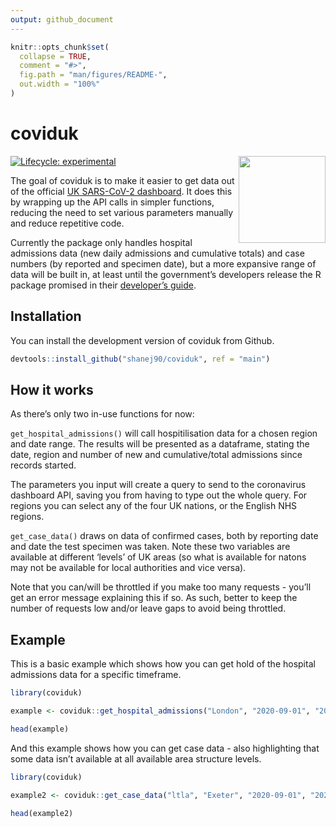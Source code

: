 ```yaml
---
output: github_document
---
```


<!-- README.md is generated from README.Rmd. Please edit that file -->

```r
knitr::opts_chunk$set(
  collapse = TRUE,
  comment = "#>",
  fig.path = "man/figures/README-",
  out.width = "100%"
)
```

# coviduk

<!-- badges: start -->
[![Lifecycle: experimental](https://img.shields.io/badge/lifecycle-experimental-orange.svg)](https://www.tidyverse.org/lifecycle/#experimental)
<img src='man/figures/logo.png' align="right" height="139" />
<!-- badges: end -->

The goal of coviduk is to make it easier to get data out of the official [UK SARS-CoV-2 dashboard](https://coronavirus.data.gov.uk/). It does this by wrapping up the API calls in simpler functions, reducing the need to set various parameters manually and reduce repetitive code.

Currently the package only handles hospital admissions data (new daily admissions and cumulative totals) and case numbers (by reported and specimen date), but a more expansive range of data will be built in, at least until the government's developers release the R package promised in their [developer's guide](https://coronavirus.data.gov.uk/developers-guide).

## Installation

You can install the development version of coviduk from Github.

``` r
devtools::install_github("shanej90/coviduk", ref = "main")
```

## How it works
As there's only two in-use functions for now:

`get_hospital_admissions()` will call hospitilisation data for a chosen region and date range. The results will be presented as a dataframe, stating the date, region and number of new and cumulative/total admissions since records started.

The parameters you input will create a query to send to the coronavirus dashboard API, saving you from having to type out the whole query. For regions you can select any of the four UK nations, or the English NHS regions.

`get_case_data()` draws on data of confirmed cases, both by reporting date and date the test specimen was taken. Note these two variables are available at different 'levels' of UK areas (so what is available for natons may not be available for local authorities and vice versa).

Note that you can/will be throttled if you make too many requests - you'll get an error message explaining this if so. As such, better to keep the number of requests low and/or leave gaps to avoid being throttled.


## Example

This is a basic example which shows how you can get hold of the hospital admissions data for a specific timeframe.

```r
library(coviduk)

example <- coviduk::get_hospital_admissions("London", "2020-09-01", "2020-09-15")

head(example)


```

And this example shows how you can get case data - also highlighting that some data isn't available at all available area structure levels.

```r
library(coviduk)

example2 <- coviduk::get_case_data("ltla", "Exeter", "2020-09-01", "2020-09-15")

head(example2)
```
